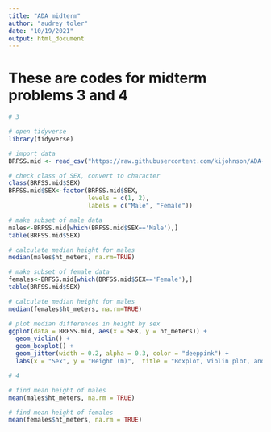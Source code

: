 ---
title: "ADA midterm"
author: "audrey toler"
date: "10/19/2021"
output: html_document
---
# These are codes for midterm problems 3 and 4

```{r}
# 3

# open tidyverse
library(tidyverse)

# import data
BRFSS.mid <- read_csv("https://raw.githubusercontent.com/kijohnson/ADA-Fall-2021/master/BRFSS2017_10percent_v.csv") %>% na.omit()

# check class of SEX, convert to character
class(BRFSS.mid$SEX)
BRFSS.mid$SEX<-factor(BRFSS.mid$SEX, 
                      levels = c(1, 2), 
                      labels = c("Male", "Female"))

# make subset of male data
males<-BRFSS.mid[which(BRFSS.mid$SEX=='Male'),] 
table(BRFSS.mid$SEX)

# calculate median height for males
median(males$ht_meters, na.rm=TRUE) 

# make subset of female data
females<-BRFSS.mid[which(BRFSS.mid$SEX=='Female'),] 
table(BRFSS.mid$SEX)

# calculate median height for males
median(females$ht_meters, na.rm=TRUE) 

# plot median differences in height by sex
ggplot(data = BRFSS.mid, aes(x = SEX, y = ht_meters)) +
  geom_violin() +
  geom_boxplot() +
  geom_jitter(width = 0.2, alpha = 0.3, color = "deeppink") +
  labs(x = "Sex", y = "Height (m)",  title = "Boxplot, Violin plot, and Scatter plot of height by sex")

```

```{r}
# 4

# find mean height of males
mean(males$ht_meters, na.rm = TRUE)

# find mean height of females
mean(females$ht_meters, na.rm = TRUE)
```

